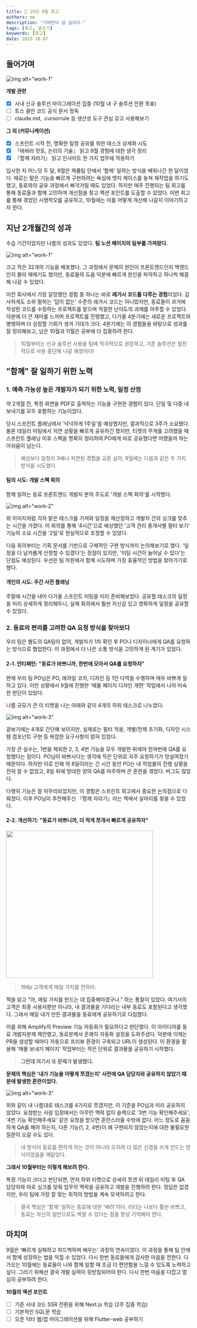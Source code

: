 ```yaml
---
title: 🐤 25년 9월 회고
authors: me
description: "기여만이 살 길이다."
tags: [회고, 글쓰기]
keywords: [회고]
date: 2025-10-07
---
```


## 들어가며

![img alt="work-1"](/img/study/retro-bg.png)

**개발 관련**

- [x] 사내 신규 솔루션 마이그레이션 집중 (10월 내 구 솔루션 전환 목표)
- [ ] 토스 클린 코드 공식 문서 정독
- [ ] claude.md, .cursorrule 등 생산성 도구 관심 갖고 사용해보기

**그 외 (커뮤니케이션)**

- [x] 스프린트 시작 전, 명확한 일정 공유를 위한 태스크 상세화 시도
- [x] 『바바라 민토, 논리의 기술』 읽고 9월 경험에 대한 생각 정리
- [x] 『함께 자라기』 읽고 인사이트 한 가지 업무에 적용하기

입사한 지 어느덧 두 달, 9월은 제품팀 안에서 '함께' 일하는 방식을 배워나간 한 달이었다.
때로는 맡은 기능을 빠르게 구현하려는 욕심에 엣지 케이스를 놓쳐 재작업을 하기도 했고, 동료와의 공유 과정에서 삐걱거릴 때도 있었다.
하지만 매주 진행되는 팀 회고를 통해 동료들과 함께 고민하며 개선점을 찾고 액션 포인트를 도출할 수 있었다. 이번 회고를 통해 겪었던 시행착오를 공유하고, 10월에는 이를 어떻게 개선해 나갈지 이야기하고자 한다.

## 지난 2개월간의 성과

수습 기간이었지만 나름의 성과도 있었다. **팀 노션 페이지의 일부를 가져왔다.**

![img alt="work-1"](/img/study/opn-work-1.png)

크고 작은 32개의 기능을 배포했다. 그 과정에서 문제의 원인이 프론트엔드인지 백엔드인지 몰라 헤매기도 했지만, 동료들의 도움 덕분에 빠르게 원인을 파악하고 하나씩 해결해 나갈 수 있었다.

이전 회사에서 가장 갈망했던 경험 중 하나는 바로 **레거시 코드를 다루는 경험**이었다.
감사하게도 소위 말하는 '답이 없는' 수준의 레거시 코드는 아니었지만,
동료들이 과거에 작성한 코드를 수정하는 프로젝트를 맡으며 적절한 난이도의 과제를 마주할 수 있었다.
덕분에 더 큰 재미를 느끼며 프로젝트를 진행했고, 다가올 4분기에는 새로운 프로젝트와 병행하며 더 성장할 기회가 생겨 기대가 크다.
4분기에는 이 경험들을 바탕으로 성과를 잘 정리해보고, 남은 10월과 11월은 공부에 더 집중하려 한다.

> 10월부터는 신규 솔루션 사용을 팀에 적극적으로 권장하고, 기존 솔루션은 점진적으로 사용 중단해 나갈 예정이다!

## "함께" 잘 일하기 위한 노력

### 1. 예측 가능성 높은 개발자가 되기 위한 노력, 일정 산정

약 2개월 전, 특정 화면을 PDF로 출력하는 기능을 구현한 경험이 있다. 단일 및 다중 내보내기를 모두 포함하는 기능이었다.

당시 스프린트 플래닝에서 '넉넉하게 1주일'을 예상했지만, 결과적으로 3주가 소요됐다.
물론 데일리 미팅에서 지연 상황을 빠르게 공유하긴 했지만,
티켓의 무게를 고려했을 때 스프린트 플래닝 이후 스펙을 명확히 정리하여 PO에게 따로 공유했다면 어땠을까 하는 아쉬움이 남는다.

> 예상보다 일정이 3배나 지연된 경험을 교훈 삼아, 9월에는 다음과 같은 두 가지 방식을 시도했다.

#### 팀의 시도: 개발 스펙 회의

함께 일하는 동료 프론트엔드 개발자 분의 주도로 '개발 스펙 회의'를 시작했다.

![img alt="work-2"](/img/study/opn-work-2.png)

위 이미지처럼 각자 맡은 태스크를 가져와 일정을 재산정하고 개발자 간의 싱크를 맞추는 시간을 가졌다.
이 회의를 통해 '4시간'으로 예상했던 '고객 관리 중개사별 필터 보기' 기능의 소요 시간을 '2일'로 현실적으로 조정할 수 있었다.

다음 회의부터는 기획 문서를 기반으로 구체적인 구현 방식까지 논의해보기로 했다.
'일정을 더 날카롭게 산정할 수 있겠다'는 장점이 있지만,
'미팅 시간이 늘어날 수 있다'는 단점도 예상된다. 우선은 팀 차원에서 함께 시도하며 가장 효율적인 방법을 찾아가기로 했다.

#### 개인의 시도: 주간 사전 플래닝

주말에 시간을 내어 다가올 스프린트 미팅을 미리 준비해보았다.
공유할 태스크의 일정을 미리 상세하게 정리해두니,
실제 회의에서 훨씬 자신감 있고 명확하게 일정을 공유할 수 있었다.

### 2. 동료의 편의를 고려한 QA 요청 방식을 찾아보다

우리 팀은 별도의 QA팀이 없어, 개발자가 1차 확인 후 PO나 디자이너에게 QA를 요청하는 방식으로 협업한다.
이 과정에서 더 나은 소통 방식을 고민하게 된 계기가 있었다.

#### 2-1. 안티패턴: "동료가 바쁘니까, 한번에 모아서 QA를 요청하자"

현재 우리 팀 PO님은 PO, 애자일 코치, 디자인 등 1인 다역을 수행하며 매우 바쁘게 일하고 있다.
이런 상황에서 9월에 진행한 '매물 페이지 디자인 개편' 작업에서 나의 미숙한 판단이 있었다.

나름 규모가 큰 이 티켓을 나는 아래와 같이 4개의 하위 태스크로 나누었다.

![img alt="work-3"](/img/study/opn-work-3.png)

겉보기에는 4개로 간단해 보이지만, 실제로는 필터 적용, 개별/전체 초기화, 디자인 시스템 컴포넌트 구현 등 복잡한 요구사항이 얽혀 있었다.

가장 큰 실수는, 1번을 제외한 2, 3, 4번 기능을 모두 개발한 뒤에야 한꺼번에 QA를 요청했다는 점이다.
PO님이 바쁘시다는 생각에 작은 단위로 자주 요청하기가 망설여졌기 때문이다.
하지만 이로 인해 약 8일이라는 긴 시간 동안 PO는 내 작업물의 진행 상황을 전혀 알 수 없었고,
8일 뒤에 방대한 양의 QA를 마주하며 큰 혼란을 겪었다. 버그도 많았다.

다행히 기능은 잘 마무리되었지만,
이 경험은 스프린트 회고에서 중요한 논의점으로 다뤄졌다.
이후 PO님이 추천해주신 『함께 자라기』라는 책에서 실마리를 찾을 수 있었다.

#### 2-2. 개선하기: "동료가 바쁘니까, 더 작게 쪼개서 빠르게 공유하자"

<img src="/img/study/opn-work-4.png" width="400px" alt="" />

> 198p 고객에게 매일 가치를 전하라.

책을 읽고 "아, 매일 가치를 만드는 데 집중해야겠구나." 하는 통찰이 있었다.
여기서의 고객은 최종 사용자뿐만 아니라, 내 결과물을 기다리는 내부 동료도 포함된다고 생각했다.
그래서 매일 내가 만든 결과물을 동료에게 공유하기로 다짐했다.

이를 위해 Amplify의 Preview 기능 자동화가 필요하다고 판단했다.
이 아이디어를 동료 개발자분께 제안했고, 동료분께서 흔쾌히 자동화 설정을 도와주셨다.
덕분에 이제는 PR을 생성할 때마다 자동으로 프리뷰 환경이 구축되고 URL이 생성된다.
이 환경을 활용해 '매물 보내기 페이지' 작업부터는 작은 단위로 결과물을 공유하기 시작했다.

> **그런데 여기서 또 문제가 발생했다.**

**문제의 핵심은 '내가 기능을 어떻게 쪼갰는지' 사전에 QA 담당자와 공유하지 않았기 때문에 발생한 혼란이었다.**

![img alt="work-3"](/img/study/opn-work-3.png)

위와 같이 내 나름대로 태스크를 4가지로 쪼갰지만,
이 기준을 PO님과 미리 공유하지 않았다.
요청받는 사람 입장에서는 아무런 맥락 없이 슬랙으로 '3번 기능 확인해주세요', '4번 기능 확인해주세요' 같은 요청을 받으면 혼란스러울 수밖에 없다.
어느 정도로 꼼꼼하게 QA를 해야 하는지, 다른 기능(1, 2, 4번)이 왜 구현되지 않았는지에 대한 불필요한 질문이 오갈 수도 있다.

> 내 방식이 동료를 편하게 하는 것이 아니라 오히려 더 많은 신경을 쓰게 만드는 방식이었음을 깨달았다.

**그래서 10월부터는 이렇게 해보려 한다.**

특정 기능이 크다고 판단되면,
먼저 하위 티켓으로 상세히 쪼갠 뒤
데일리 미팅 후 QA 담당자와 따로 싱크를 맞춰 업무의 맥락을 공유하고 개발을 진행하려 한다.
정답은 없겠지만, 우리 팀에 가장 잘 맞는 최적의 방법을 계속 모색하려고 한다.

> 결국 핵심은 '함께' 일하는 동료에 대한 '배려'이다. 리더는 나보다 훨씬 바쁘고, 동료는 자신의 일만으로도 벅찰 수 있다는 점을 항상 기억해야 한다.

## 마치며

9월은 '빠르게 실패하고 피드백하며 배우는' 과정의 연속이었다.
이 과정을 통해 팀 안에서 함께 성장하는 법을 익힐 수 있었다. 다시 한번 동료들에게 감사한 마음을 전한다. 다가오는 10월에는 동료들이 나와 함께 일할 때 조금 더 편안함을 느낄 수 있도록 노력하고 싶다.
그러기 위해선 결국 개발 실력이 뒷받침되어야 한다. 다시 한번 마음을 다잡고 열심히 공부하려 한다.

**10월의 액션 포인트**

- [ ] 기존 사내 코드 SSR 전환을 위해 Next.js 학습 (2주 집중 학습)
- [ ] 기본적인 SQL문 학습
- [ ] 오픈 닥터 웹/앱 마이그레이션을 위해 Flutter-web 공부하기
